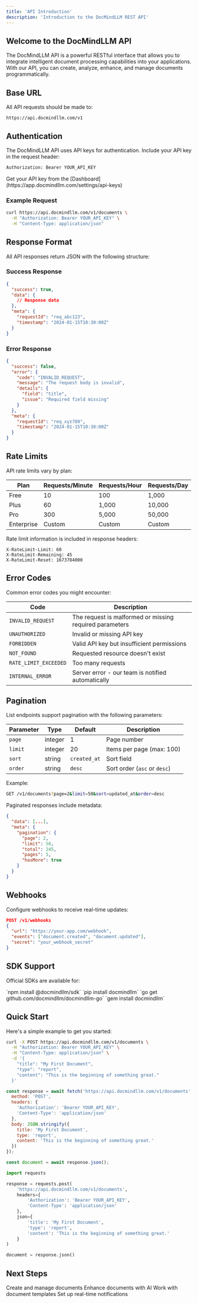 ```yaml
---
title: 'API Introduction'
description: 'Introduction to the DocMindLLM REST API'
---
```


## Welcome to the DocMindLLM API

The DocMindLLM API is a powerful RESTful interface that allows you to integrate intelligent document processing capabilities into your applications. With our API, you can create, analyze, enhance, and manage documents programmatically.

## Base URL

All API requests should be made to:

```
https://api.docmindllm.com/v1
```

## Authentication

The DocMindLLM API uses API keys for authentication. Include your API key in the request header:

```bash
Authorization: Bearer YOUR_API_KEY
```

<Note>
  Get your API key from the [Dashboard](https://app.docmindllm.com/settings/api-keys)
</Note>

### Example Request

```bash
curl https://api.docmindllm.com/v1/documents \
  -H "Authorization: Bearer YOUR_API_KEY" \
  -H "Content-Type: application/json"
```

## Response Format

All API responses return JSON with the following structure:

### Success Response

```json
{
  "success": true,
  "data": {
    // Response data
  },
  "meta": {
    "requestId": "req_abc123",
    "timestamp": "2024-01-15T10:30:00Z"
  }
}
```

### Error Response

```json
{
  "success": false,
  "error": {
    "code": "INVALID_REQUEST",
    "message": "The request body is invalid",
    "details": {
      "field": "title",
      "issue": "Required field missing"
    }
  },
  "meta": {
    "requestId": "req_xyz789",
    "timestamp": "2024-01-15T10:30:00Z"
  }
}
```

## Rate Limits

API rate limits vary by plan:

| Plan | Requests/Minute | Requests/Hour | Requests/Day |
|------|----------------|---------------|--------------|
| Free | 10 | 100 | 1,000 |
| Plus | 60 | 1,000 | 10,000 |
| Pro | 300 | 5,000 | 50,000 |
| Enterprise | Custom | Custom | Custom |

Rate limit information is included in response headers:

```
X-RateLimit-Limit: 60
X-RateLimit-Remaining: 45
X-RateLimit-Reset: 1673784000
```

## Error Codes

Common error codes you might encounter:

| Code | Description |
|------|-------------|
| `INVALID_REQUEST` | The request is malformed or missing required parameters |
| `UNAUTHORIZED` | Invalid or missing API key |
| `FORBIDDEN` | Valid API key but insufficient permissions |
| `NOT_FOUND` | Requested resource doesn't exist |
| `RATE_LIMIT_EXCEEDED` | Too many requests |
| `INTERNAL_ERROR` | Server error - our team is notified automatically |

## Pagination

List endpoints support pagination with the following parameters:

| Parameter | Type | Default | Description |
|-----------|------|---------|-------------|
| `page` | integer | 1 | Page number |
| `limit` | integer | 20 | Items per page (max: 100) |
| `sort` | string | `created_at` | Sort field |
| `order` | string | `desc` | Sort order (`asc` or `desc`) |

Example:
```bash
GET /v1/documents?page=2&limit=50&sort=updated_at&order=desc
```

Paginated responses include metadata:

```json
{
  "data": [...],
  "meta": {
    "pagination": {
      "page": 2,
      "limit": 50,
      "total": 245,
      "pages": 5,
      "hasMore": true
    }
  }
}
```

## Webhooks

Configure webhooks to receive real-time updates:

```json
POST /v1/webhooks
{
  "url": "https://your-app.com/webhook",
  "events": ["document.created", "document.updated"],
  "secret": "your_webhook_secret"
}
```

## SDK Support

Official SDKs are available for:

<CardGroup cols={2}>
  <Card title="JavaScript/TypeScript" icon="js" href="/sdks/javascript">
    `npm install @docmindllm/sdk`
  </Card>
  <Card title="Python" icon="python" href="/sdks/python">
    `pip install docmindllm`
  </Card>
  <Card title="Go" icon="golang" href="/sdks/go">
    `go get github.com/docmindllm/docmindllm-go`
  </Card>
  <Card title="Ruby" icon="gem" href="/sdks/ruby">
    `gem install docmindllm`
  </Card>
</CardGroup>

## Quick Start

Here's a simple example to get you started:

<CodeGroup>

```bash cURL
curl -X POST https://api.docmindllm.com/v1/documents \
  -H "Authorization: Bearer YOUR_API_KEY" \
  -H "Content-Type: application/json" \
  -d '{
    "title": "My First Document",
    "type": "report",
    "content": "This is the beginning of something great."
  }'
```

```javascript JavaScript
const response = await fetch('https://api.docmindllm.com/v1/documents', {
  method: 'POST',
  headers: {
    'Authorization': 'Bearer YOUR_API_KEY',
    'Content-Type': 'application/json'
  },
  body: JSON.stringify({
    title: 'My First Document',
    type: 'report',
    content: 'This is the beginning of something great.'
  })
});

const document = await response.json();
```

```python Python
import requests

response = requests.post(
    'https://api.docmindllm.com/v1/documents',
    headers={
        'Authorization': 'Bearer YOUR_API_KEY',
        'Content-Type': 'application/json'
    },
    json={
        'title': 'My First Document',
        'type': 'report',
        'content': 'This is the beginning of something great.'
    }
)

document = response.json()
```

</CodeGroup>

## Next Steps

<CardGroup cols={2}>
  <Card
    title="Documents API"
    icon="file"
    href="/api-reference/endpoint/create"
  >
    Create and manage documents
  </Card>
  <Card
    title="AI Operations"
    icon="brain"
    href="/api-reference/endpoint/enhance"
  >
    Enhance documents with AI
  </Card>
  <Card
    title="Templates"
    icon="copy"
    href="/api-reference/endpoint/templates"
  >
    Work with document templates
  </Card>
  <Card
    title="Webhooks"
    icon="webhook"
    href="/api-reference/endpoint/webhook"
  >
    Set up real-time notifications
  </Card>
</CardGroup>